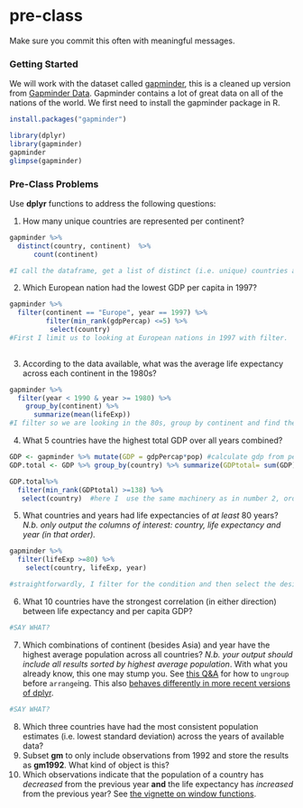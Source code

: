 # pre-class


Make sure you commit this often with meaningful messages. 


### Getting Started


We will work with the dataset called [gapminder](https://github.com/jennybc/gapminder), this is a cleaned up version from [Gapminder Data](http://www.gapminder.org/data/). Gapminder contains a lot of great data on all of the nations of the world. We first need to install the gapminder package in R. 

```{r}
install.packages("gapminder")
```



```{r}
library(dplyr)
library(gapminder)
gapminder
glimpse(gapminder)
```



### Pre-Class Problems

Use **dplyr** functions to address the following questions:

1. How many unique countries are represented per continent?
```{r}
gapminder %>%
  distinct(country, continent)  %>%
      count(continent)

#I call the dataframe, get a list of distinct (i.e. unique) countries and their corresponding continents, and then count up how many fall into each continent
```
2. Which European nation had the lowest GDP per capita in 1997? 
```{r}
gapminder %>% 
  filter(continent == "Europe", year == 1997) %>%
         filter(min_rank(gdpPercap) <=5) %>%
          select(country)
#First I limit us to looking at European nations in 1997 with filter.  Next I filter for the 5 lowest ranked (i.e. lowest GDP per capita) countries. Finally I select to only get countries in the end.
      
```
3. According to the data available, what was the average life expectancy across each continent in the 1980s?
```{r}
gapminder %>%
  filter(year < 1990 & year >= 1980) %>%
    group_by(continent) %>%
      summarize(mean(lifeExp))
#I filter so we are looking in the 80s, group by continent and find the average for each continent
```
4. What 5 countries have the highest total GDP over all years combined?
```{r}
GDP <- gapminder %>% mutate(GDP = gdpPercap*pop) #calculate gdp from percap and pop
GDP.total <- GDP %>% group_by(country) %>% summarize(GDPtotal= sum(GDP)) #here I calculate the total GDP for each country over all of the years

GDP.total%>%
  filter(min_rank(GDPtotal) >=138) %>%
   select(country)  #here I  use the same machinery as in number 2, order the dataset, filter for the highest values in the variable of interest (here GDP.total) and finally, limit the output to countries
```
5. What countries and years had life expectancies of _at least_ 80 years? _N.b. only output the columns of interest: country, life expectancy and year (in that order)._
```{r}
gapminder %>%
  filter(lifeExp >=80) %>%
    select(country, lifeExp, year)

#straightforwardly, I filter for the condition and then select the desired rows to print in the appropriate order
```
6. What 10 countries have the strongest correlation (in either direction) between life expectancy and per capita GDP?
```{r}


#SAY WHAT?
```
7. Which combinations of continent (besides Asia) and year have the highest average population across all countries? _N.b. your output should include all results sorted by highest average population_. With what you already know, this one may stump you. See [this Q&A](http://stackoverflow.com/q/27207963/654296) for how to `ungroup` before `arrange`ing. This also [behaves differently in more recent versions of dplyr](https://github.com/hadley/dplyr/releases/tag/v0.5.0).
```{r}
#SAY WHAT?
```
8. Which three countries have had the most consistent population estimates (i.e. lowest standard deviation) across the years of available data? 
9. Subset **gm** to only include observations from 1992 and store the results as **gm1992**. What kind of object is this?
10. Which observations indicate that the population of a country has *decreased* from the previous year **and** the life expectancy has *increased* from the previous year? See [the vignette on window functions](https://cran.r-project.org/web/packages/dplyr/vignettes/window-functions.html).
